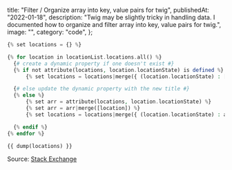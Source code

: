   title: "Filter / Organize array into key, value pairs for twig",
  publishedAt: "2022-01-18",
  description:
    "Twig may be slightly tricky in handling data. I documented how to organize and filter array into key, value pairs for twig.",
  image: "",
  category: "code",
};

```php
{% set locations = {} %}

{% for location in locationList.locations.all() %}
  {# create a dynamic property if one doesn't exist #}
  {% if not attribute(locations, location.locationState) is defined %}
      {% set locations = locations|merge({ (location.locationState) : [location] }) %}

  {# else update the dynamic property with the new title #}
  {% else %}
      {% set arr = attribute(locations, location.locationState) %}
      {% set arr = arr|merge([location]) %}
      {% set locations = locations|merge({ (location.locationState) : arr }) %}

  {% endif %}
{% endfor %}

{{ dump(locations) }}
```

Source: [Stack Exchange](https://craftcms.stackexchange.com/questions/4360/creating-dynamic-array-and-set-keys/4364#4364)
